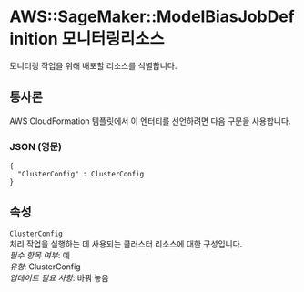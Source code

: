 # AWS::SageMaker::ModelBiasJobDefinition 모니터링리소스

모니터링 작업을 위해 배포할 리소스를 식별합니다.

## 통사론

AWS CloudFormation 템플릿에서 이 엔터티를 선언하려면 다음 구문을 사용합니다.

### JSON (영문)

```
{
  "ClusterConfig" : ClusterConfig
}
```

## 속성

`ClusterConfig`  
처리 작업을 실행하는 데 사용되는 클러스터 리소스에 대한 구성입니다.  
_필수 항목 여부_: 예  
_유형_: ClusterConfig  
_업데이트 필요 사항_: 바꿔 놓음
